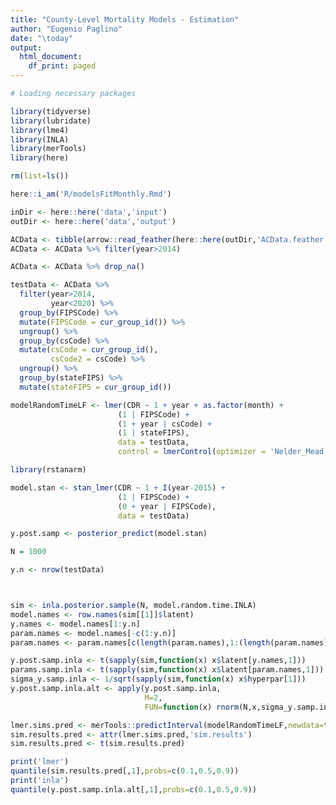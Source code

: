 ```yaml
---
title: "County-Level Mortality Models - Estimation"
author: "Eugenio Paglino"
date: "\today"
output:
  html_document:
    df_print: paged
---
```


```r

# Loading necessary packages

library(tidyverse)
library(lubridate)
library(lme4)
library(INLA)
library(merTools)
library(here)

```

```r

rm(list=ls())

here::i_am('R/modelsFitMonthly.Rmd')

inDir <- here::here('data','input')
outDir <- here::here('data','output')

```

```r

ACData <- tibble(arrow::read_feather(here::here(outDir,'ACData.feather')))
ACData <- ACData %>% filter(year>2014)

ACData <- ACData %>% drop_na()

```

```r

testData <- ACData %>%
  filter(year>2014,
         year<2020) %>%
  group_by(FIPSCode) %>%
  mutate(FIPSCode = cur_group_id()) %>%
  ungroup() %>%
  group_by(csCode) %>%
  mutate(csCode = cur_group_id(),
         csCode2 = csCode) %>%
  ungroup() %>%
  group_by(stateFIPS) %>%
  mutate(stateFIPS = cur_group_id())

```

```r

modelRandomTimeLF <- lmer(CDR ~ 1 + year + as.factor(month) +
                        (1 | FIPSCode) +
                        (1 + year | csCode) +
                        (1 | stateFIPS),
                        data = testData,
                        control = lmerControl(optimizer = 'Nelder_Mead'))

```

```r

library(rstanarm)

model.stan <- stan_lmer(CDR ~ 1 + I(year-2015) +
                        (1 | FIPSCode) +
                        (0 + year | FIPSCode),
                        data = testData)

y.post.samp <- posterior_predict(model.stan)

```



```r

N = 1000

y.n <- nrow(testData)



sim <- inla.posterior.sample(N, model.random.time.INLA)
model.names <- row.names(sim[[1]]$latent)
y.names <- model.names[1:y.n]
param.names <- model.names[-c(1:y.n)]
param.names <- param.names[c(length(param.names),1:(length(param.names)-1))]

y.post.samp.inla <- t(sapply(sim,function(x) x$latent[y.names,1]))
params.samp.inla <- t(sapply(sim,function(x) x$latent[param.names,1]))
sigma_y.samp.inla <- 1/sqrt(sapply(sim,function(x) x$hyperpar[1]))
y.post.samp.inla.alt <- apply(y.post.samp.inla,
                              M=2,
                              FUN=function(x) rnorm(N,x,sigma_y.samp.inla))

```

```r

lmer.sims.pred <- merTools::predictInterval(modelRandomTimeLF,newdata=testData[1:10],returnSims = TRUE,n.sims = 1000)
sim.results.pred <- attr(lmer.sims.pred,'sim.results')
sim.results.pred <- t(sim.results.pred)

```


```r

print('lmer')
quantile(sim.results.pred[,1],probs=c(0.1,0.5,0.9))
print('inla')
quantile(y.post.samp.inla.alt[,1],probs=c(0.1,0.5,0.9))

```

